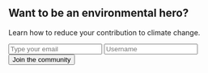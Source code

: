 <Section py="8|12|16|24">
  <Container variant="md">
    <Flexbox flexDirection="column" textAlign="center">
      <H1 m="0" fontWeight="extrabold" lineHeight="tight">
        Want to be an environmental hero?
      </H1>
      <P fontSize="xl|2xl" mt="2">
        Learn how to reduce your contribution to climate change.
      </P>
    </Flexbox>
    <Form d="grid" col="1|repeat(3, auto)" gap="4" w="full|auto">
      <Input type="email" placeholder="Type your email" />
      <Input type="text" placeholder="Username" />
      <Button type="submit" variant="primary">
        Join the community
      </Button>
    </Form>
  </Container>
</Section>
